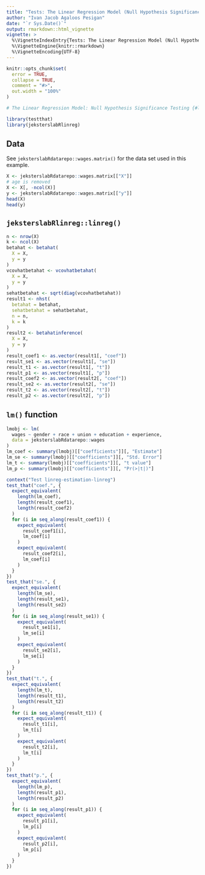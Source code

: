 ```yaml
---
title: "Tests: The Linear Regression Model (Null Hypothesis Significance Testing)"
author: "Ivan Jacob Agaloos Pesigan"
date: "`r Sys.Date()`"
output: rmarkdown::html_vignette
vignette: >
  %\VignetteIndexEntry{Tests: The Linear Regression Model (Null Hypothesis Significance Testing)}
  %\VignetteEngine{knitr::rmarkdown}
  %\VignetteEncoding{UTF-8}
---
```



```r
knitr::opts_chunk$set(
  error = TRUE,
  collapse = TRUE,
  comment = "#>",
  out.width = "100%"
)
```




```r
# The Linear Regression Model: Null Hypothesis Significance Testing {#linreg-estimation-nhst-example}
```



```r
library(testthat)
library(jeksterslabRlinreg)
```


## Data

See `jeksterslabRdatarepo::wages.matrix()` for the data set used in this example.


```r
X <- jeksterslabRdatarepo::wages.matrix[["X"]]
# age is removed
X <- X[, -ncol(X)]
y <- jeksterslabRdatarepo::wages.matrix[["y"]]
head(X)
head(y)
```


## `jeksterslabRlinreg::linreg()`


```r
n <- nrow(X)
k <- ncol(X)
betahat <- betahat(
  X = X,
  y = y
)
vcovhatbetahat <- vcovhatbetahat(
  X = X,
  y = y
)
sehatbetahat <- sqrt(diag(vcovhatbetahat))
result1 <- nhst(
  betahat = betahat,
  sehatbetahat = sehatbetahat,
  n = n,
  k = k
)
result2 <- betahatinference(
  X = X,
  y = y
)
result_coef1 <- as.vector(result1[, "coef"])
result_se1 <- as.vector(result1[, "se"])
result_t1 <- as.vector(result1[, "t"])
result_p1 <- as.vector(result1[, "p"])
result_coef2 <- as.vector(result2[, "coef"])
result_se2 <- as.vector(result2[, "se"])
result_t2 <- as.vector(result2[, "t"])
result_p2 <- as.vector(result2[, "p"])
```


## `lm()` function


```r
lmobj <- lm(
  wages ~ gender + race + union + education + experience,
  data = jeksterslabRdatarepo::wages
)
lm_coef <- summary(lmobj)[["coefficients"]][, "Estimate"]
lm_se <- summary(lmobj)[["coefficients"]][, "Std. Error"]
lm_t <- summary(lmobj)[["coefficients"]][, "t value"]
lm_p <- summary(lmobj)[["coefficients"]][, "Pr(>|t|)"]
```




```r
context("Test linreg-estimation-linreg")
test_that("coef.", {
  expect_equivalent(
    length(lm_coef),
    length(result_coef1),
    length(result_coef2)
  )
  for (i in seq_along(result_coef1)) {
    expect_equivalent(
      result_coef1[i],
      lm_coef[i]
    )
    expect_equivalent(
      result_coef2[i],
      lm_coef[i]
    )
  }
})
test_that("se.", {
  expect_equivalent(
    length(lm_se),
    length(result_se1),
    length(result_se2)
  )
  for (i in seq_along(result_se1)) {
    expect_equivalent(
      result_se1[i],
      lm_se[i]
    )
    expect_equivalent(
      result_se2[i],
      lm_se[i]
    )
  }
})
test_that("t.", {
  expect_equivalent(
    length(lm_t),
    length(result_t1),
    length(result_t2)
  )
  for (i in seq_along(result_t1)) {
    expect_equivalent(
      result_t1[i],
      lm_t[i]
    )
    expect_equivalent(
      result_t2[i],
      lm_t[i]
    )
  }
})
test_that("p.", {
  expect_equivalent(
    length(lm_p),
    length(result_p1),
    length(result_p2)
  )
  for (i in seq_along(result_p1)) {
    expect_equivalent(
      result_p1[i],
      lm_p[i]
    )
    expect_equivalent(
      result_p2[i],
      lm_p[i]
    )
  }
})
```


